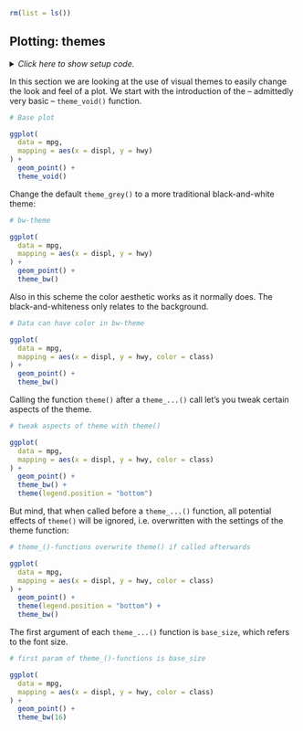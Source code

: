 ```r
rm(list = ls())
```


## Plotting: themes

<details><summary>*Click here to show setup code.*</summary>
```r
### Plotting: themes

```
```r
library(tidyverse)
library(nycflights13)

library(conflicted)
conflict_prefer("filter", "dplyr")
conflict_prefer("lag", "dplyr")
```
</details>

In this section we are looking at the use of visual themes to easily change the look and feel of a plot.
We start with the introduction of the -- admittedly very basic -- `theme_void()` function.

```r
# Base plot
```
```r
ggplot(
  data = mpg,
  mapping = aes(x = displ, y = hwy)
) +
  geom_point() +
  theme_void()
```

Change the default `theme_grey()` to a more traditional black-and-white theme:

```r
# bw-theme
```
```r
ggplot(
  data = mpg,
  mapping = aes(x = displ, y = hwy)
) +
  geom_point() +
  theme_bw()
```

Also in this scheme the color aesthetic works as it normally does.
The black-and-whiteness only relates to the background.

```r
# Data can have color in bw-theme
```
```r
ggplot(
  data = mpg,
  mapping = aes(x = displ, y = hwy, color = class)
) +
  geom_point() +
  theme_bw()
```

Calling the function `theme()` after a `theme_...()` call let's you tweak certain aspects of the theme.

```r
# tweak aspects of theme with theme()
```
```r
ggplot(
  data = mpg,
  mapping = aes(x = displ, y = hwy, color = class)
) +
  geom_point() +
  theme_bw() +
  theme(legend.position = "bottom")
```

But mind, that when called before a `theme_...()` function, all potential effects of `theme()` will be ignored, i.e. overwritten with the settings of the theme function:

```r
# theme_()-functions overwrite theme() if called afterwards
```
```r
ggplot(
  data = mpg,
  mapping = aes(x = displ, y = hwy, color = class)
) +
  geom_point() +
  theme(legend.position = "bottom") +
  theme_bw()
```

The first argument of each `theme_...()` function is `base_size`, which refers to the font size.

```r
# first param of theme_()-functions is base_size
```
```r
ggplot(
  data = mpg,
  mapping = aes(x = displ, y = hwy, color = class)
) +
  geom_point() +
  theme_bw(16)
```
